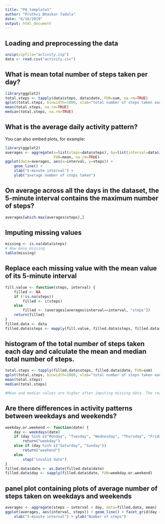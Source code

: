 ---
title: "PA_template1"
author: "Pruthvi Bhaskar Tadala"
date: "6/16/2019"
output: html_document
---

## Loading and preprocessing the data

```{r }
unzip(zipfile="activity.zip")
data <- read.csv("activity.csv")
```

## What is mean total number of steps taken per day?


```{r }
library(ggplot2)
total.steps <- tapply(data$steps, data$date, FUN=sum, na.rm=TRUE)
qplot(total.steps, binwidth=1000, xlab="total number of steps taken each day")
mean(total.steps, na.rm=TRUE)
median(total.steps, na.rm=TRUE)
```

## What is the average daily activity pattern?

You can also embed plots, for example:

```{r }
library(ggplot2)
averages <- aggregate(x=list(steps=data$steps), by=list(interval=data$interval),
                      FUN=mean, na.rm=TRUE)
ggplot(data=averages, aes(x=interval, y=steps)) +
    geom_line() +
    xlab("5-minute interval") +
    ylab("average number of steps taken")
```

## On average across all the days in the dataset, the 5-minute interval contains the maximum number of steps?
```{r}
averages[which.max(averages$steps),]
```


## Imputing missing values
```{r}
missing <- is.na(data$steps)
# How many missing
table(missing)

```


##  Replace each missing value with the mean value of its 5-minute interval
```{r}
fill.value <- function(steps, interval) {
    filled <- NA
    if (!is.na(steps))
        filled <- c(steps)
    else
        filled <- (averages[averages$interval==interval, "steps"])
    return(filled)
}
filled.data <- data
filled.data$steps <- mapply(fill.value, filled.data$steps, filled.data$interval)
```


## histogram of the total number of steps taken each day and calculate the mean and median total number of steps.
```{r}
total.steps <- tapply(filled.data$steps, filled.data$date, FUN=sum)
qplot(total.steps, binwidth=1000, xlab="total number of steps taken each day")
mean(total.steps)
median(total.steps)

#Mean and median values are higher after imputing missing data. The reason is that in  original data, there are  days with `steps` values `NA` for any `interval`. The total number of steps taken on those days are set to 0s by default. After replacing missing `steps` values with the mean `steps`of associated `interval` value, these 0 values are removed from the histogram of total number of steps taken each day. 
```


## Are there differences in activity patterns between weekdays and weekends?
```{r}
weekday.or.weekend <- function(date) {
    day <- weekdays(date)
    if (day %in% c("Monday", "Tuesday", "Wednesday", "Thursday", "Friday"))
        return("weekday")
    else if (day %in% c("Saturday", "Sunday"))
        return("weekend")
    else
        stop("invalid date")
}
filled.data$date <- as.Date(filled.data$date)
filled.data$day <- sapply(filled.data$date, FUN=weekday.or.weekend)
```


## panel plot containing plots of average number of steps taken on weekdays and weekends
```{r}
averages <- aggregate(steps ~ interval + day, data=filled.data, mean)
ggplot(averages, aes(interval, steps)) + geom_line() + facet_grid(day ~ .) +
    xlab("5-minute interval") + ylab("Number of steps")
```







